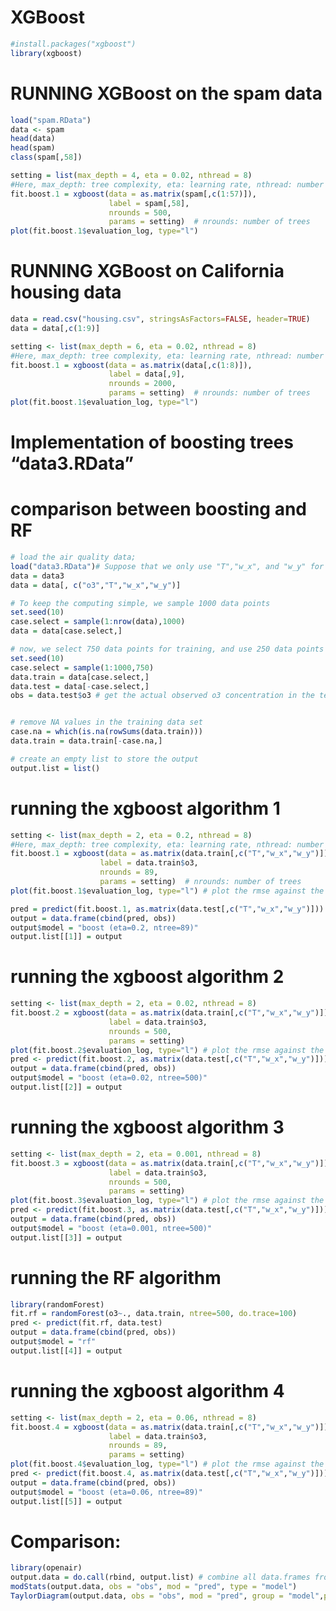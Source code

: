 # XGBoost

```r
#install.packages("xgboost")
library(xgboost)
```

# RUNNING XGBoost on the spam data
```r
load("spam.RData")
data <- spam
head(data)
head(spam)
class(spam[,58])

setting = list(max_depth = 4, eta = 0.02, nthread = 8) 
#Here, max_depth: tree complexity, eta: learning rate, nthread: number of processors
fit.boost.1 = xgboost(data = as.matrix(spam[,c(1:57)]), 
                      label = spam[,58],
                      nrounds = 500,
                      params = setting)  # nrounds: number of trees
plot(fit.boost.1$evaluation_log, type="l")
```

# RUNNING XGBoost on California housing data
```r
data = read.csv("housing.csv", stringsAsFactors=FALSE, header=TRUE)
data = data[,c(1:9)] 

setting <- list(max_depth = 6, eta = 0.02, nthread = 8) 
#Here, max_depth: tree complexity, eta: learning rate, nthread: number of processors
fit.boost.1 = xgboost(data = as.matrix(data[,c(1:8)]), 
                      label = data[,9],
                      nrounds = 2000,
                      params = setting)  # nrounds: number of trees
plot(fit.boost.1$evaluation_log, type="l")
```

# Implementation of boosting trees "data3.RData"
# comparison between boosting and RF
```r
# load the air quality data;
load("data3.RData")# Suppose that we only use "T","w_x", and "w_y" for the prediction; 
data = data3
data = data[, c("o3","T","w_x","w_y")]

# To keep the computing simple, we sample 1000 data points
set.seed(10)
case.select = sample(1:nrow(data),1000)
data = data[case.select,]

# now, we select 750 data points for training, and use 250 data points for testing
set.seed(10)
case.select = sample(1:1000,750)
data.train = data[case.select,]
data.test = data[-case.select,]
obs = data.test$o3 # get the actual observed o3 concentration in the testing data set


# remove NA values in the training data set
case.na = which(is.na(rowSums(data.train)))
data.train = data.train[-case.na,]

# create an empty list to store the output
output.list = list()
```

# running the xgboost algorithm 1
```r
setting <- list(max_depth = 2, eta = 0.2, nthread = 8) 
#Here, max_depth: tree complexity, eta: learning rate, nthread: number of processors
fit.boost.1 = xgboost(data = as.matrix(data.train[,c("T","w_x","w_y")]), 
                    label = data.train$o3,
                    nrounds = 89,
                    params = setting)  # nrounds: number of trees
plot(fit.boost.1$evaluation_log, type="l") # plot the rmse against the number of trees

pred = predict(fit.boost.1, as.matrix(data.test[,c("T","w_x","w_y")]))
output = data.frame(cbind(pred, obs))
output$model = "boost (eta=0.2, ntree=89)"
output.list[[1]] = output
```

# running the xgboost algorithm 2
```r
setting <- list(max_depth = 2, eta = 0.02, nthread = 8)
fit.boost.2 = xgboost(data = as.matrix(data.train[,c("T","w_x","w_y")]), 
                      label = data.train$o3,
                      nrounds = 500,
                      params = setting)
plot(fit.boost.2$evaluation_log, type="l") # plot the rmse against the number of trees
pred <- predict(fit.boost.2, as.matrix(data.test[,c("T","w_x","w_y")]))
output = data.frame(cbind(pred, obs))
output$model = "boost (eta=0.02, ntree=500)"
output.list[[2]] = output
```

# running the xgboost algorithm 3
```r
setting <- list(max_depth = 2, eta = 0.001, nthread = 8)
fit.boost.3 = xgboost(data = as.matrix(data.train[,c("T","w_x","w_y")]), 
                      label = data.train$o3,
                      nrounds = 500,
                      params = setting)
plot(fit.boost.3$evaluation_log, type="l") # plot the rmse against the number of trees
pred <- predict(fit.boost.3, as.matrix(data.test[,c("T","w_x","w_y")]))
output = data.frame(cbind(pred, obs))
output$model = "boost (eta=0.001, ntree=500)"
output.list[[3]] = output
```

# running the RF algorithm
```r
library(randomForest)
fit.rf = randomForest(o3~., data.train, ntree=500, do.trace=100)
pred <- predict(fit.rf, data.test)
output = data.frame(cbind(pred, obs))
output$model = "rf"
output.list[[4]] = output
```

# running the xgboost algorithm 4
```r
setting <- list(max_depth = 2, eta = 0.06, nthread = 8)
fit.boost.4 = xgboost(data = as.matrix(data.train[,c("T","w_x","w_y")]), 
                      label = data.train$o3,
                      nrounds = 89,
                      params = setting)
plot(fit.boost.4$evaluation_log, type="l") # plot the rmse against the number of trees
pred <- predict(fit.boost.4, as.matrix(data.test[,c("T","w_x","w_y")]))
output = data.frame(cbind(pred, obs))
output$model = "boost (eta=0.06, ntree=89)"
output.list[[5]] = output
```

# Comparison:
```r
library(openair)
output.data = do.call(rbind, output.list) # combine all data.frames from a list to form a big data frame
modStats(output.data, obs = "obs", mod = "pred", type = "model")
TaylorDiagram(output.data, obs = "obs", mod = "pred", group = "model",pch=20,cex=2)
```